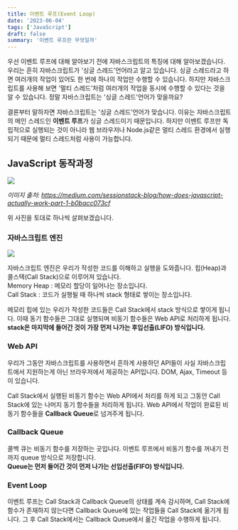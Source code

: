 ```yaml
---
title: 이벤트 루프(Event Loop)
date: '2023-06-04'
tags: ['JavaScript']
draft: false
summary: '이벤트 루프란 무엇일까'
---
```


우선 이벤트 루프에 대해 알아보기 전에 자바스크립트의 특징에 대해 알아보겠습니다.
우리는 흔히 자바스크립트가 '싱글 스레드'언어라고 알고 있습니다. 싱글 스레드라고 하면
여러개의 작업이 있어도 한 번에 하나의 작업만 수행할 수 있습니다. 하지만 자바스크립트를
사용해 보면 '멀티 스레드'처럼 여러개의 작업을 동시에 수행할 수 있다는 것을 알 수 있습니다.
정말 자바스크립트는 '싱글 스레드'언어가 맞을까요? <br />

결론부터 말하자면 자바스크립트는 '싱글 스레드'언어가 맞습니다. 이유는 자바스크립트의
메인 스레드인 **이벤트 루프**가 싱글 스레드이기 때문입니다.
하지만 이벤트 루프만 독립적으로 실행되는 것이 아니라 웹 브라우저나 Node.js같은 멀티 스레드
환경에서 실행되기 때문에 멀티 스레드처럼 사용이 가능합니다.

## JavaScript 동작과정

![](/static/images/event_loop.webp)

_이미지 출처: https://medium.com/sessionstack-blog/how-does-javascript-actually-work-part-1-b0bacc073cf_

위 사진을 토대로 하나씩 살펴보겠습니다.

### 자바스크립트 엔진

![](/static/images/js_engine.webp)

자바스크립트 엔진은 우리가 작성한 코드를 이해하고 실행을 도와줍니다. 힙(Heap)과 콜스택(Call Stack)으로 이루어져 있습니다. <br />
Memory Heap : 메모리 할당이 일어나는 장소입니다. <br />
Call Stack : 코드가 실행될 때 하나씩 stack 형태로 쌓이는 장소입니다. <br />

메모리 힙에 있는 우리가 작성한 코드들은 Call Stack에서 stack 방식으로 쌓이게 됩니다. 이때 동기 함수들은 그대로 실행되며
비동기 함수들은 Web API로 처리하게 됩니다. <br />
**stack은 마지막에 들어간 것이 가장 먼저 나가는 후입선출(LIFO) 방식입니다.**

### Web API

우리가 그동안 자바스크립트를 사용하면서 흔하게 사용하던 API들이 사실 자바스크립트에서 지원하는게 아닌
브라우저에서 제공하는 API입니다. DOM, Ajax, Timeout 등이 있습니다.

Call Stack에서 실행된 비동기 함수는 Web API에서 처리를 하게 되고 그동안 Call Stack에 있는 나머지 동기 함수들을
처리하게 됩니다. Web API에서 작업이 완료된 비동기 함수들을 **Callback Queue**로 넘겨주게 됩니다.

### Callback Queue

콜백 큐는 비동기 함수를 저장하는 곳입니다. 이벤트 루프에서 비동기 함수를 꺼내기 전까지 queue 방식으로 저장합니다. <br />
**Queue는 먼저 들어간 것이 먼저 나가는 선입선출(FIFO) 방식입니다.**

### Event Loop

이벤트 루프는 Call Stack과 Callback Queue의 상태를 계속 감시하며, Call Stack에 함수가 존재하지 않는다면 Callback Queue에 있는
작업들을 Call Stack에 옮기게 됩니다. 그 후 Call Stack에서는 Callback Queue에서 옮긴 작업을 수행하게 됩니다.
